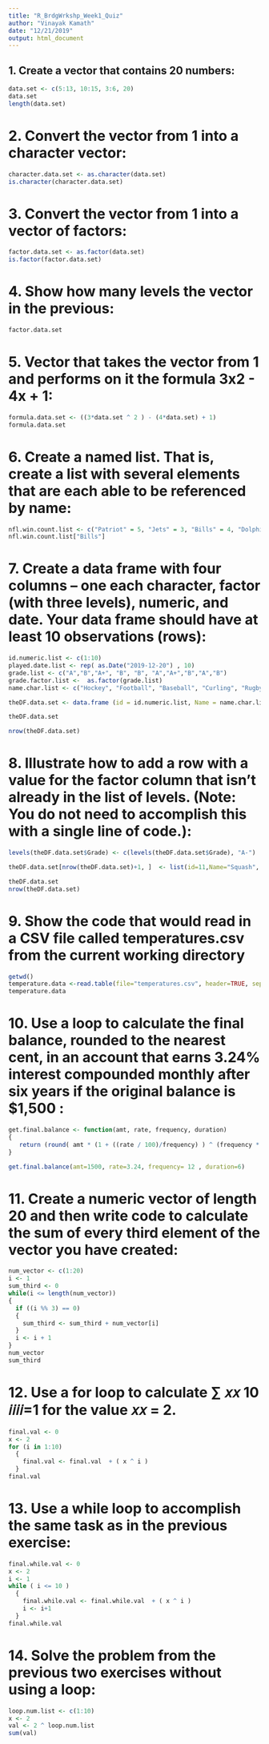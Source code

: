 ---
title: "R_BrdgWrkshp_Week1_Quiz"
author: "Vinayak Kamath"
date: "12/21/2019"
output: html_document
---

## 1. Create a vector that contains 20 numbers: 

``` {r include= TRUE}
data.set <- c(5:13, 10:15, 3:6, 20)
data.set
length(data.set)
```


# 2. Convert the vector from  1 into a character vector:

``` {r}
character.data.set <- as.character(data.set)
is.character(character.data.set)
```


# 3. Convert the vector from  1 into a vector of factors:

``` {r}
factor.data.set <- as.factor(data.set)
is.factor(factor.data.set)
```


# 4. Show how many levels the vector in the previous:

``` {r}
factor.data.set
```


# 5. Vector that takes the vector from  1 and performs on it the formula 3x2 - 4x + 1:

``` {r}
formula.data.set <- ((3*data.set ^ 2 ) - (4*data.set) + 1)
formula.data.set
```


# 6. Create a named list. That is, create a list with several elements that are each able to be referenced by name:

``` {r}
nfl.win.count.list <- c("Patriot" = 5, "Jets" = 3, "Bills" = 4, "Dolphins" = 4)
nfl.win.count.list["Bills"]
```


# 7. Create a data frame with four columns – one each character, factor (with three levels), numeric, and date. Your data frame should have at least 10 observations (rows):

``` {r}
id.numeric.list <- c(1:10)
played.date.list <- rep( as.Date("2019-12-20") , 10)
grade.list <- c("A","B","A+", "B", "B", "A","A+","B","A","B")
grade.factor.list <-  as.factor(grade.list)
name.char.list <- c("Hockey", "Football", "Baseball", "Curling", "Rugby", "Lacrosse", "Basketball", "Tennis", "Cricket", "Soccer") 

theDF.data.set <- data.frame (id = id.numeric.list, Name = name.char.list, Grade =grade.factor.list ,PlayedOn =played.date.list, stringsAsFactors=FALSE)

theDF.data.set

nrow(theDF.data.set)

```


# 8. Illustrate how to add a row with a value for the factor column that isn’t already in the list of levels. (Note: You do not need to accomplish this with a single line of code.):

``` {r}
levels(theDF.data.set$Grade) <- c(levels(theDF.data.set$Grade), "A-")

theDF.data.set[nrow(theDF.data.set)+1, ]  <- list(id=11,Name="Squash", Grade ="A-", PlayedOn= as.Date("2019-12-21"))

theDF.data.set
nrow(theDF.data.set)
```


# 9. Show the code that would read in a CSV file called temperatures.csv from the current working directory

```{r}
getwd()
temperature.data <-read.table(file="temperatures.csv", header=TRUE, sep=",")
temperature.data
```


# 10. Use a loop to calculate the final balance, rounded to the nearest cent, in an account that earns 3.24% interest compounded monthly after six years if the original balance is $1,500 :

``` {r}
get.final.balance <- function(amt, rate, frequency, duration)
{
   return (round( amt * (1 + ((rate / 100)/frequency) ) ^ (frequency * duration ) , digits=2))
}

get.final.balance(amt=1500, rate=3.24, frequency= 12 , duration=6)

```


# 11. Create a numeric vector of length 20 and then write code to calculate the sum of every third element of the vector you have created: 
```{r}
num_vector <- c(1:20)
i <- 1
sum_third <- 0
while(i <= length(num_vector))
{
  if ((i %% 3) == 0)
  {
    sum_third <- sum_third + num_vector[i]
  }
  i <- i + 1
}
num_vector
sum_third
```


# 12. Use a for loop to calculate ∑ 𝑥𝑥 10 𝑖𝑖𝑖𝑖=1 for the value 𝑥𝑥 = 2.

``` {r}
final.val <- 0
x <- 2
for (i in 1:10) 
  {
    final.val <- final.val  + ( x ^ i )
  }
final.val

```


# 13. Use a while loop to accomplish the same task as in the previous exercise:

``` {r}
final.while.val <- 0
x <- 2
i <- 1
while ( i <= 10 ) 
  {
    final.while.val <- final.while.val  + ( x ^ i )
    i <- i+1
  }
final.while.val

```


# 14. Solve the problem from the previous two exercises without using a loop:
```{r}
loop.num.list <- c(1:10)
x <- 2
val <- 2 ^ loop.num.list
sum(val)

```